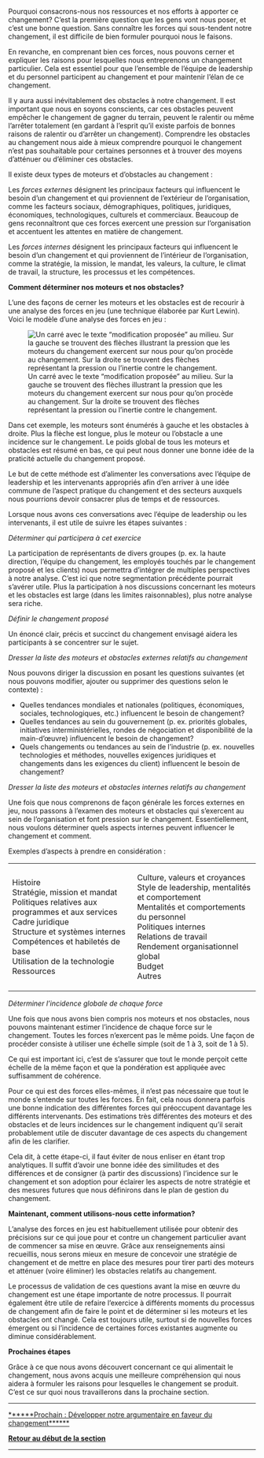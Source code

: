 Pourquoi consacrons-nous nos ressources et nos efforts à apporter ce changement? C’est la première question que les gens vont nous poser, et c’est une bonne question. Sans connaître les forces qui sous-tendent notre changement, il est difficile de bien formuler pourquoi nous le faisons.

En revanche, en comprenant bien ces forces, nous pouvons cerner et expliquer les raisons pour lesquelles nous entreprenons un changement particulier. Cela est essentiel pour que l’ensemble de l’équipe de leadership et du personnel participent au changement et pour maintenir l’élan de ce changement.

Il y aura aussi inévitablement des obstacles à notre changement. Il est important que nous en soyons conscients, car ces obstacles peuvent empêcher le changement de gagner du terrain, peuvent le ralentir ou même l’arrêter totalement (en gardant à l’esprit qu’il existe parfois de bonnes raisons de ralentir ou d’arrêter un changement). Comprendre les obstacles au changement nous aide à mieux comprendre pourquoi le changement n’est pas souhaitable pour certaines personnes et à trouver des moyens d’atténuer ou d’éliminer ces obstacles.

Il existe deux types de moteurs et d’obstacles au changement :

Les ''forces externes'' désignent les principaux facteurs qui influencent le besoin d’un changement et qui proviennent de l’extérieur de l’organisation, comme les facteurs sociaux, démographiques, politiques, juridiques, économiques, technologiques, culturels et commerciaux. Beaucoup de gens reconnaîtront que ces forces exercent une pression sur l’organisation et accentuent les attentes en matière de changement.

Les ''forces internes'' désignent les principaux facteurs qui influencent le besoin d’un changement et qui proviennent de l’intérieur de l’organisation, comme la stratégie, la mission, le mandat, les valeurs, la culture, le climat de travail, la structure, les processus et les compétences.

'''Comment déterminer nos moteurs et nos obstacles?'''

L’une des façons de cerner les moteurs et les obstacles est de recourir à une analyse des forces en jeu (une technique élaborée par Kurt Lewin). Voici le modèle d’une analyse des forces en jeu :

<div class="figure">

[[File:FLC-Drivers-and-barriers-FR-3.png|Un carré avec le texte “modification proposée” au milieu. Sur la gauche se trouvent des flèches illustrant la pression que les moteurs du changement exercent sur nous pour qu’on procède au changement. Sur la droite se trouvent des flèches représentant la pression ou l’inertie contre le changement.]]

</div>
Dans cet exemple, les moteurs sont énumérés à gauche et les obstacles à droite. Plus la flèche est longue, plus le moteur ou l’obstacle a une incidence sur le changement. Le poids global de tous les moteurs et obstacles est résumé en bas, ce qui peut nous donner une bonne idée de la praticité actuelle du changement proposé.

Le but de cette méthode est d’alimenter les conversations avec l’équipe de leadership et les intervenants appropriés afin d’en arriver à une idée commune de l’aspect pratique du changement et des secteurs auxquels nous pourrions devoir consacrer plus de temps et de ressources.

Lorsque nous avons ces conversations avec l’équipe de leadership ou les intervenants, il est utile de suivre les étapes suivantes :

''Déterminer qui participera à cet exercice''

La participation de représentants de divers groupes (p. ex. la haute direction, l’équipe du changement, les employés touchés par le changement proposé et les clients) nous permettra d’intégrer de multiples perspectives à notre analyse. C’est ici que notre segmentation précédente pourrait s’avérer utile. Plus la participation à nos discussions concernant les moteurs et les obstacles est large (dans les limites raisonnables), plus notre analyse sera riche.

''Définir le changement proposé''

Un énoncé clair, précis et succinct du changement envisagé aidera les participants à se concentrer sur le sujet.

''Dresser la liste des moteurs et obstacles externes relatifs au changement''

Nous pouvons diriger la discussion en posant les questions suivantes (et nous pouvons modifier, ajouter ou supprimer des questions selon le contexte) :

* Quelles tendances mondiales et nationales (politiques, économiques, sociales, technologiques, etc.) influencent le besoin de changement?
* Quelles tendances au sein du gouvernement (p. ex. priorités globales, initiatives interministérielles, rondes de négociation et disponibilité de la main-d’œuvre) influencent le besoin de changement?
* Quels changements ou tendances au sein de l’industrie (p. ex. nouvelles technologies et méthodes, nouvelles exigences juridiques et changements dans les exigences du client) influencent le besoin de changement?

''Dresser la liste des moteurs et obstacles internes relatifs au changement''

Une fois que nous comprenons de façon générale les forces externes en jeu, nous passons à l’examen des moteurs et obstacles qui s’exercent au sein de l’organisation et font pression sur le changement. Essentiellement, nous voulons déterminer quels aspects internes peuvent influencer le changement et comment.

Exemples d’aspects à prendre en considération :

<table>
<tbody>
<tr>
<td>
Histoire<br>Stratégie, mission et mandat<br>Politiques relatives aux programmes et aux services<br>Cadre juridique<br>Structure et systèmes internes<br>Compétences et habiletés de base<br>Utilisation de la technologie<br>Ressources
</td>
<td>
Culture, valeurs et croyances<br>Style de leadership, mentalités et comportement<br>Mentalités et comportements du personnel<br>Politiques internes<br>Relations de travail<br>Rendement organisationnel global<br>Budget<br>Autres
</td>
</tr>
</tbody>
</table>
''Déterminer l’incidence globale de chaque force''

Une fois que nous avons bien compris nos moteurs et nos obstacles, nous pouvons maintenant estimer l’incidence de chaque force sur le changement. Toutes les forces n’exercent pas le même poids. Une façon de procéder consiste à utiliser une échelle simple (soit de 1 à 3, soit de 1 à 5).

Ce qui est important ici, c’est de s’assurer que tout le monde perçoit cette échelle de la même façon et que la pondération est appliquée avec suffisamment de cohérence.

Pour ce qui est des forces elles-mêmes, il n’est pas nécessaire que tout le monde s’entende sur toutes les forces. En fait, cela nous donnera parfois une bonne indication des différentes forces qui préoccupent davantage les différents intervenants. Des estimations très différentes des moteurs et des obstacles et de leurs incidences sur le changement indiquent qu’il serait probablement utile de discuter davantage de ces aspects du changement afin de les clarifier.

Cela dit, à cette étape-ci, il faut éviter de nous enliser en étant trop analytiques. Il suffit d’avoir une bonne idée des similitudes et des différences et de consigner (à partir des discussions) l’incidence sur le changement et son adoption pour éclairer les aspects de notre stratégie et des mesures futures que nous définirons dans le plan de gestion du changement.

'''Maintenant, comment utilisons-nous cette information?'''

L’analyse des forces en jeu est habituellement utilisée pour obtenir des précisions sur ce qui joue pour et contre un changement particulier avant de commencer sa mise en œuvre. Grâce aux renseignements ainsi recueillis, nous serons mieux en mesure de concevoir une stratégie de changement et de mettre en place des mesures pour tirer parti des moteurs et atténuer (voire éliminer) les obstacles relatifs au changement.

Le processus de validation de ces questions avant la mise en œuvre du changement est une étape importante de notre processus. Il pourrait également être utile de refaire l’exercice à différents moments du processus de changement afin de faire le point et de déterminer si les moteurs et les obstacles ont changé. Cela est toujours utile, surtout si de nouvelles forces émergent ou si l’incidence de certaines forces existantes augmente ou diminue considérablement.

'''Prochaines étapes'''

Grâce à ce que nous avons découvert concernant ce qui alimentait le changement, nous avons acquis une meilleure compréhension qui nous aidera à formuler les raisons pour lesquelles le changement se produit. C’est ce sur quoi nous travaillerons dans la prochaine section.


-----

[https://articles.alpha.canada.ca/framework-for-leading-change/fr/developper-notre-argumentaire-en-faveur-du-changement/ ******Prochain : Développer notre argumentaire en faveur du changement******]

[https://articles.alpha.canada.ca/framework-for-leading-change/fr/jeter-les-bases-dun-changement-reussi/ '''Retour au début de la section''']


-----
